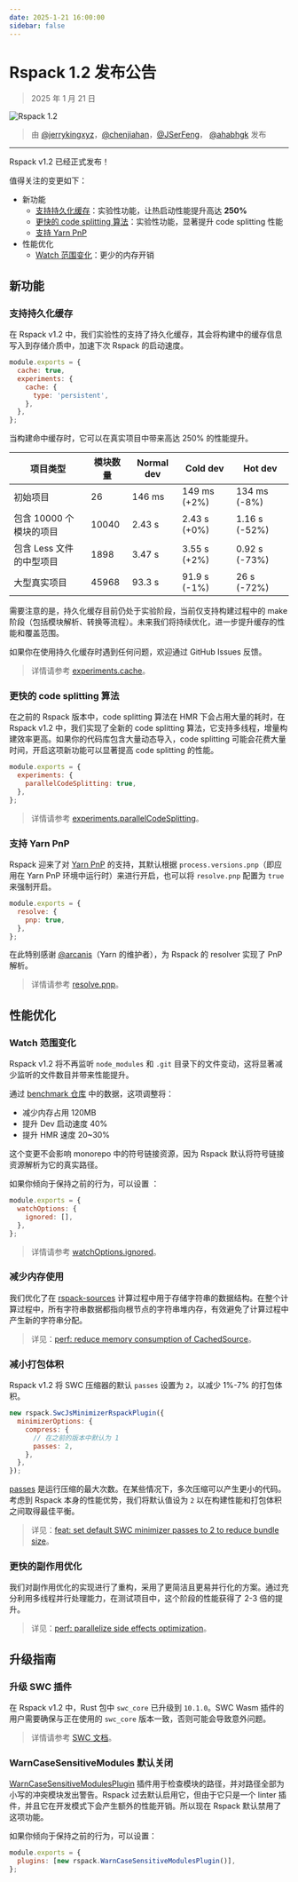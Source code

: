 ```yaml
---
date: 2025-1-21 16:00:00
sidebar: false
---
```


# Rspack 1.2 发布公告

> 2025 年 1 月 21 日

![Rspack 1.2](https://assets.rspack.dev/rspack/rspack-banner-v1-2.png)

> 由 [@jerrykingxyz](https://github.com/jerrykingxyz)，[@chenjiahan](https://github.com/chenjiahan)，[@JSerFeng](https://github.com/JSerFeng)， [@ahabhgk](https://github.com/ahabhgk) 发布

---

Rspack v1.2 已经正式发布！

值得关注的变更如下：

- 新功能
  - [支持持久化缓存](#支持持久化缓存)：实验性功能，让热启动性能提升高达 **250%**
  - [更快的 code splitting 算法](#更快的-code-splitting-算法)：实验性功能，显著提升 code splitting 性能
  - [支持 Yarn PnP](#支持-yarn-pnp)
- 性能优化
  - [Watch 范围变化](#watch-范围变化)：更少的内存开销

## 新功能

### 支持持久化缓存

在 Rspack v1.2 中，我们实验性的支持了持久化缓存，其会将构建中的缓存信息写入到存储介质中，加速下次 Rspack 的启动速度。

```js title=rspack.config.js
module.exports = {
  cache: true,
  experiments: {
    cache: {
      type: 'persistent',
    },
  },
};
```

当构建命中缓存时，它可以在真实项目中带来高达 250% 的性能提升。

| 项目类型                 | 模块数量 | Normal dev | Cold dev     | Hot dev       |
| ------------------------ | -------- | ---------- | ------------ | ------------- |
| 初始项目                 | 26       | 146 ms     | 149 ms (+2%) | 134 ms (-8%)  |
| 包含 10000 个模块的项目  | 10040    | 2.43 s     | 2.43 s (+0%) | 1.16 s (-52%) |
| 包含 Less 文件的中型项目 | 1898     | 3.47 s     | 3.55 s (+2%) | 0.92 s (-73%) |
| 大型真实项目             | 45968    | 93.3 s     | 91.9 s (-1%) | 26 s (-72%)   |

需要注意的是，持久化缓存目前仍处于实验阶段，当前仅支持构建过程中的 make 阶段（包括模块解析、转换等流程）。未来我们将持续优化，进一步提升缓存的性能和覆盖范围。

如果你在使用持久化缓存时遇到任何问题，欢迎通过 GitHub Issues 反馈。

> 详情请参考 [experiments.cache](/config/experiments#experimentscache)。

### 更快的 code splitting 算法

在之前的 Rspack 版本中，code splitting 算法在 HMR 下会占用大量的耗时，在 Rspack v1.2 中，我们实现了全新的 code splitting 算法，它支持多线程，增量构建效率更高。如果你的代码库包含大量动态导入，code splitting 可能会花费大量时间，开启这项新功能可以显著提高 code splitting 的性能。

```js title="rspack.config.js"
module.exports = {
  experiments: {
    parallelCodeSplitting: true,
  },
};
```

> 详情请参考 [experiments.parallelCodeSplitting](/config/experiments#experimentsparallelcodesplitting)。

### 支持 Yarn PnP

Rspack 迎来了对 [Yarn PnP](https://yarnpkg.com/features/pnp) 的支持，其默认根据 `process.versions.pnp`（即应用在 Yarn PnP 环境中运行时）来进行开启，也可以将 `resolve.pnp` 配置为 `true` 来强制开启。

```js title="rspack.config.js"
module.exports = {
  resolve: {
    pnp: true,
  },
};
```

在此特别感谢 [@arcanis](https://x.com/arcanis)（Yarn 的维护者），为 Rspack 的 resolver 实现了 PnP 解析。

> 详情请参考 [resolve.pnp](/config/resolve#resolvepnp)。

## 性能优化

### Watch 范围变化

Rspack v1.2 将不再监听 `node_modules` 和 `.git` 目录下的文件变动，这将显著减少监听的文件数目并带来性能提升。

通过 [benchmark 仓库](https://github.com/rspack-contrib/build-tools-performance) 中的数据，这项调整将：

- 减少内存占用 120MB
- 提升 Dev 启动速度 40%
- 提升 HMR 速度 20~30%

这个变更不会影响 monorepo 中的符号链接资源，因为 Rspack 默认将符号链接资源解析为它的真实路径。

如果你倾向于保持之前的行为，可以设置 ：

```js title="rspack.config.js"
module.exports = {
  watchOptions: {
    ignored: [],
  },
};
```

> 详情请参考 [watchOptions.ignored](/config/watch#watchoptionsignored)。

### 减少内存使用

我们优化了在 [rspack-sources](https://github.com/web-infra-dev/rspack-sources) 计算过程中用于存储字符串的数据结构。在整个计算过程中，所有字符串数据都指向根节点的字符串堆内存，有效避免了计算过程中产生新的字符串分配。

> 详见：[perf: reduce memory consumption of CachedSource](https://github.com/web-infra-dev/rspack/pull/8666)。

### 减小打包体积

Rspack v1.2 将 SWC 压缩器的默认 `passes` 设置为 `2`，以减少 1%-7% 的打包体积。

```js
new rspack.SwcJsMinimizerRspackPlugin({
  minimizerOptions: {
    compress: {
      // 在之前的版本中默认为 1
      passes: 2,
    },
  },
});
```

[passes](https://swc.rs/docs/configuration/minification#jscminifycompress) 是运行压缩的最大次数。在某些情况下，多次压缩可以产生更小的代码。考虑到 Rspack 本身的性能优势，我们将默认值设为 `2` 以在构建性能和打包体积之间取得最佳平衡。

> 详见：[feat: set default SWC minimizer passes to 2 to reduce bundle size](https://github.com/web-infra-dev/rspack/pull/8853)。

### 更快的副作用优化

我们对副作用优化的实现进行了重构，采用了更简洁且更易并行化的方案。通过充分利用多线程并行处理能力，在测试项目中，这个阶段的性能获得了 2-3 倍的提升。

> 详见：[perf: parallelize side effects optimization](https://github.com/web-infra-dev/rspack/pull/8781)。

## 升级指南

### 升级 SWC 插件

在 Rspack v1.2 中，Rust 包中 `swc_core` 已升级到 `10.1.0`。SWC Wasm 插件的用户需要确保与正在使用的 `swc_core` 版本一致，否则可能会导致意外问题。

> 详情请参考 [SWC 文档](https://swc.rs/docs/plugin/selecting-swc-core)。

### WarnCaseSensitiveModules 默认关闭

[WarnCaseSensitiveModulesPlugin](/plugins/webpack/warn-case-sensitive-modules-plugin) 插件用于检查模块的路径，并对路径全部为小写的冲突模块发出警告。Rspack 过去默认启用它，但由于它只是一个 linter 插件，并且它在开发模式下会产生额外的性能开销。所以现在 Rspack 默认禁用了这项功能。

如果你倾向于保持之前的行为，可以设置：

```js title="rspack.config.js"
module.exports = {
  plugins: [new rspack.WarnCaseSensitiveModulesPlugin()],
};
```
